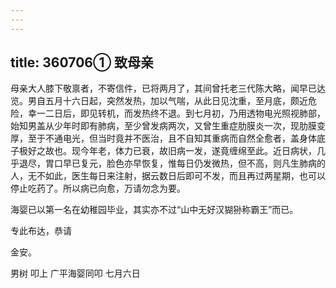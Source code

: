 ```yaml
---
---
---
```

title: 360706① 致母亲
---




母亲大人膝下敬禀者，不寄信件，已将两月了，其间曾托老三代陈大略，闻早已达览。男自五月十六日起，突然发热，加以气喘，从此日见沈重，至月底，颇近危险，幸一二日后，即见转机，而发热终不退。到七月初，乃用透物电光照视肺部，始知男盖从少年时即有肺病，至少曾发病两次，又曾生重症肋膜炎一次，现肋膜变厚，至于不通电光，但当时竟并不医治，且不自知其重病而自然全愈者，盖身体底子极好之故也。现今年老，体力已衰，故旧病一发，遂竟缠绵至此。近日病状，几乎退尽，胃口早已复元，脸色亦早恢复，惟每日仍发微热，但不高，则凡生肺病的人，无不如此，医生每日来注射，据云数日后即可不发，而且再过两星期，也可以停止吃药了。所以病已向愈，万请勿念为要。

海婴已以第一名在幼稚园毕业，其实亦不过“山中无好汉猢狲称霸王”而已。

专此布达，恭请

金安。

男树 叩上 广平海婴同叩 七月六日